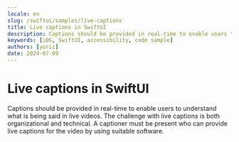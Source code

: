 ```yaml
---
locale: en
slug: /swiftui/samples/live-captions
title: Live captions in SwiftUI
description: Captions should be provided in real-time to enable users to understand what is being said in live videos.
keywords: [iOS, SwiftUI, accessibility, code sample]
authors: [yurii]
date: 2024-07-09
---
```


# Live captions in SwiftUI

Captions should be provided in real-time to enable users to understand what is being said in live videos. The challenge with live captions is both organizational and technical. A captioner must be present who can provide live captions for the video by using suitable software.

<CodeSample id="media-captions-live" platform="swiftui" locale="en"/>
